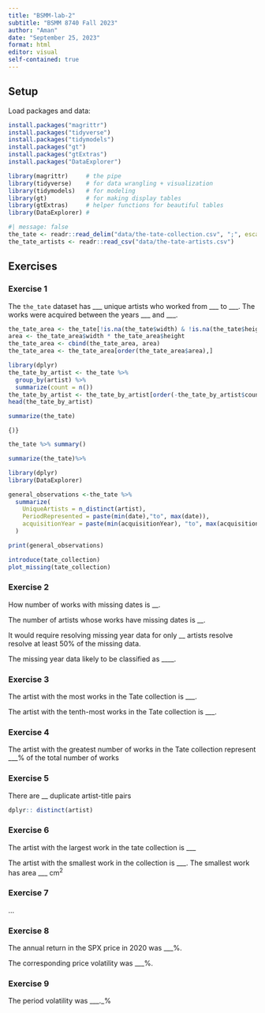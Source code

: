 ```yaml
---
title: "BSMM-lab-2"
subtitle: "BSMM 8740 Fall 2023"
author: "Aman"
date: "September 25, 2023"
format: html
editor: visual
self-contained: true
---
```


## Setup

Load packages and data:

```r
install.packages("magrittr")
install.packages("tidyverse")
install.packages("tidymodels")
install.packages("gt")
install.packages("gtExtras")
install.packages("DataExplorer")
```

```r
library(magrittr)     # the pipe
library(tidyverse)    # for data wrangling + visualization
library(tidymodels)   # for modeling
library(gt)           # for making display tables
library(gtExtras)     # helper functions for beautiful tables
library(DataExplorer) #
```

```r
#| message: false
the_tate <- readr::read_delim("data/the-tate-collection.csv", ";", escape_double = FALSE, trim_ws = TRUE)
the_tate_artists <- readr::read_csv("data/the-tate-artists.csv")
```

## Exercises

### Exercise 1

The `the_tate` dataset has \_\_\_ unique artists who worked from \_\_\_ to \_\_\_. The works were acquired between the years \_\_\_ and \_\_\_.

```r
the_tate_area <- the_tate[!is.na(the_tate$width) & !is.na(the_tate$height),]
area <- the_tate_area$width * the_tate_area$height
the_tate_area <- cbind(the_tate_area, area)
the_tate_area <- the_tate_area[order(the_tate_area$area),]
```

```r
library(dplyr)
the_tate_by_artist <- the_tate %>%
  group_by(artist) %>%
  summarize(count = n())
the_tate_by_artist <- the_tate_by_artist[order(-the_tate_by_artist$count),]
head(the_tate_by_artist)
```

```r
summarize(the_tate)
```

```{)}
```

```r
the_tate %>% summary()
```

```r
summarize(the_tate)%>%
```

```r
library(dplyr)
library(DataExplorer)

general_observations <-the_tate %>%
  summarize(
    UniqueArtists = n_distinct(artist),
    PeriodRepresented = paste(min(date),"to", max(date)),
    acquisitionYear = paste(min(acquisitionYear), "to", max(acquisitionYear))
  )

print(general_observations)

introduce(tate_collection)
plot_missing(tate_collection)
```

### Exercise 2

How number of works with missing dates is \_\_.

The number of artists whose works have missing dates is \_\_.

It would require resolving missing year data for only \_\_ artists resolve resolve at least 50% of the missing data.

The missing year data likely to be classified as \_\_\_\_.

### Exercise 3

The artist with the most works in the Tate collection is \_\_\_.

The artist with the tenth-most works in the Tate collection is \_\_\_.

### Exercise 4

The artist with the greatest number of works in the Tate collection represent \_\_\_% of the total number of works

### Exercise 5

There are \_\_ duplicate artist-title pairs

```r
dplyr:: distinct(artist)
```

### Exercise 6

The artist with the largest work in the tate collection is \_\_\_

The artist with the smallest work in the collection is \_\_\_. The smallest work has area \_\_\_ $\text{cm}^2$

### Exercise 7

...

### Exercise 8

The annual return in the SPX price in 2020 was \_\_\_%.

The corresponding price volatility was \_\_\_%.

### Exercise 9

The period volatility was \_\_\_.\_%

### 
